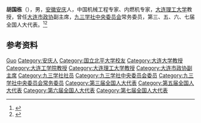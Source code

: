 '''胡国栋'''（{{bd|1915年|11月|1992年|9月}}），男，[[安徽|安徽]][[安庆|安庆]]人，中国机械工程专家、内燃机专家，[[大连理工大学|大连理工大学]]教授，曾任[[大连市政协|大连市政协]]副主席，[[九三学社中央委员会|九三学社中央委员会]]常务委员，第三、五、六、七届全国人大代表。<ref>{{Cite book|title=中华人民共和国职官志|author=何虎生, 李耀东, 向常福主编|publisher=中国社会出版社|year=2003|isbn=9787800883934|location=北京|pages=}}</ref><ref>{{Cite web|title=风雨同舟 丹心可鉴——胡国栋|url=http://tzb.dlut.edu.cn/info/1054/1157.htm|accessdate=2020-08-24|work=大连理工大学党委统战部}}</ref>

== 参考资料 ==
{{reflist}}

{{中国人物小作品}}
{{Navboxes 
| title  = 胡国栋在[[九三学社|九三学社]]的职务
| list1  =
{{九三学社第五届中央委员会}}
{{九三学社第六届中央委员会}}
{{九三学社第七届中央委员会}}
}}

{{Authority control}}
{{DEFAULTSORT:Hu胡}}
[[Category:胡姓|Guo]]
[[Category:安庆人|Category:安庆人]]
[[Category:国立北平大学校友|Category:国立北平大学校友]]
[[Category:大连大学教授|Category:大连大学教授]]
[[Category:大连工学院教授|Category:大连工学院教授]]
[[Category:大连理工大学教授|Category:大连理工大学教授]]
[[Category:大连市政协副主席|Category:大连市政协副主席]]
[[Category:九三学社社员|Category:九三学社社员]]
[[Category:九三学社中央委员会委员|Category:九三学社中央委员会委员]]
[[Category:九三学社中央委员会常务委员|Category:九三学社中央委员会常务委员]]
[[Category:第三届全国人大代表|Category:第三届全国人大代表]]
[[Category:第五届全国人大代表|Category:第五届全国人大代表]]
[[Category:第六届全国人大代表|Category:第六届全国人大代表]]
[[Category:第七届全国人大代表|Category:第七届全国人大代表]]